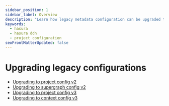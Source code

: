 ```yaml
---
sidebar_position: 1
sidebar_label: Overview
description: "Learn how legacy metadata configuration can be upgraded to newer versions."
keywords:
  - hasura
  - hasura ddn
  - project configuration
seoFrontMatterUpdated: false
---
```


# Upgrading legacy configurations

- [Upgrading to project config v2](upgrade-project-v2)
- [Upgrading to supergraph config v2](upgrade-supergraph-v2)
- [Upgrading to project config v3](upgrade-project-v3)
- [Upgrading to context config v3](upgrade-context-v3)

